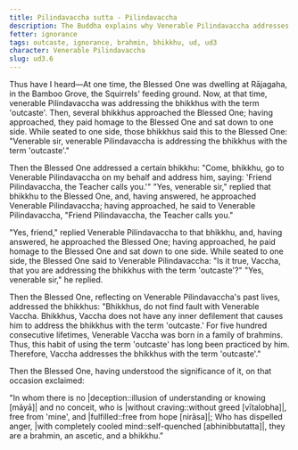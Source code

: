```yaml
---
title: Pilindavaccha sutta - Pilindavaccha
description: The Buddha explains why Venerable Pilindavaccha addresses the bhikkhus with the term 'outcaste'.
fetter: ignorance
tags: outcaste, ignorance, brahmin, bhikkhu, ud, ud3
character: Venerable Pilindavaccha
slug: ud3.6
---
```


Thus have I heard—At one time, the Blessed One was dwelling at Rājagaha, in the Bamboo Grove, the Squirrels' feeding ground. Now, at that time, venerable Pilindavaccha was addressing the bhikkhus with the term 'outcaste'. Then, several bhikkhus approached the Blessed One; having approached, they paid homage to the Blessed One and sat down to one side. While seated to one side, those bhikkhus said this to the Blessed One: "Venerable sir, venerable Pilindavaccha is addressing the bhikkhus with the term 'outcaste'."

Then the Blessed One addressed a certain bhikkhu: "Come, bhikkhu, go to Venerable Pilindavaccha on my behalf and address him, saying: 'Friend Pilindavaccha, the Teacher calls you.'" "Yes, venerable sir," replied that bhikkhu to the Blessed One, and, having answered, he approached Venerable Pilindavaccha; having approached, he said to Venerable Pilindavaccha, "Friend Pilindavaccha, the Teacher calls you."

"Yes, friend," replied Venerable Pilindavaccha to that bhikkhu, and, having answered, he approached the Blessed One; having approached, he paid homage to the Blessed One and sat down to one side. While seated to one side, the Blessed One said to Venerable Pilindavaccha: "Is it true, Vaccha, that you are addressing the bhikkhus with the term 'outcaste'?" "Yes, venerable sir," he replied.

Then the Blessed One, reflecting on Venerable Pilindavaccha's past lives, addressed the bhikkhus: "Bhikkhus, do not find fault with Venerable Vaccha. Bhikkhus, Vaccha does not have any inner defilement that causes him to address the bhikkhus with the term 'outcaste.' For five hundred consecutive lifetimes, Venerable Vaccha was born in a family of brahmins. Thus, this habit of using the term 'outcaste' has long been practiced by him. Therefore, Vaccha addresses the bhikkhus with the term 'outcaste'."

Then the Blessed One, having understood the significance of it, on that occasion exclaimed:

"In whom there is no |deception::illusion of understanding or knowing [māyā]| and no conceit,
who is |without craving::without greed [vītalobha]|, free from 'mine', and |fulfilled::free from hope [nirāsa]|;
Who has dispelled anger, |with completely cooled mind::self-quenched [abhinibbutatta]|,
they are a brahmin, an ascetic, and a bhikkhu."